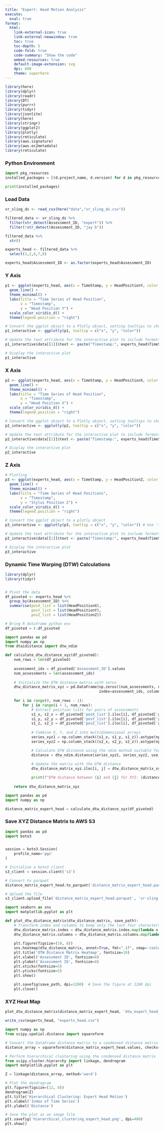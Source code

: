 ```yaml
---
title: "Expert: Head Motion Analysis"
execute: 
  eval: true
format: 
  html: 
    link-external-icon: true
    link-external-newwindow: true
    toc: true
    toc-depth: 5
    code-fold: true
    code-summary: "Show the code"
    embed-resources: true
    default-image-extension: svg
    dpi: 600
    theme: superhero
---
```


```r

library(here)
library(dplyr)
library(readr)
library(DT)
library(purrr)
library(tidyr)
library(jsonlite)
library(here)
library(stringr)
library(ggplot2)
library(plotly)
library(reticulate)
library(aws.signature)
library(aws.ec2metadata)
library(reticulate)

```

### Python Environment

```python

import pkg_resources
installed_packages = [(d.project_name, d.version) for d in pkg_resources.working_set]

print(installed_packages)

```

### Load Data

```r

vr_sling_ds <- read_csv(here("data","vr_sling_ds.csv"))

```

```r

filtered_data <- vr_sling_ds %>%
  filter(str_detect(Assessment_ID, "expert")) %>% 
  filter(!str_detect(Assessment_ID, "jay b"))

filtered_data %>% 
  str()

```

```r

experts_head <- filtered_data %>% 
  select(1,2,6,7,8)

experts_head$Assessment_ID <- as.factor(experts_head$Assessment_ID)

```

### Y Axis

```r

p1 <- ggplot(experts_head, aes(x = TimeStamp, y = HeadPositionY, color = Assessment_ID)) +
  geom_line() +
  theme_minimal() +
  labs(title = "Time Series of Head Position",
       x = "Timestamp",
       y = "Head Position Y") +
  scale_color_viridis_d() +
  theme(legend.position = "right")

# Convert the ggplot object to a Plotly object, setting tooltips to show x, y, and color values
p1_interactive <- ggplotly(p1, tooltip = c("x", "y", "color"))

# Update the text attribute for the interactive plot to include formatted timestamps and Y positions
p1_interactive$data[[1]]$text <- paste("Timestamp:", experts_head$TimeStamp, "<br>Y Position:", experts_head$StylusPositionY)

# Display the interactive plot
p1_interactive


```

### X Axis

```r

p2 <- ggplot(experts_head, aes(x = TimeStamp, y = HeadPositionX, color = Assessment_ID)) +
  geom_line() +
  theme_minimal() +
  labs(title = "Time Series of Head Position",
       x = "Timestamp",
       y = "Head Position X") +
  scale_color_viridis_d() +
  theme(legend.position = "right")

# Convert the ggplot object to a Plotly object, setting tooltips to show x, y, and color values
p2_interactive <- ggplotly(p2, tooltip = c("x", "y", "color"))

# Update the text attribute for the interactive plot to include formatted timestamps and Y positions
p2_interactive$data[[1]]$text <- paste("Timestamp:", experts_head$TimeStamp, "<br>X Position:", experts_head$HeadPositionX)

# Display the interactive plot
p2_interactive


```

### Z Axis

```r

# Plotting
p3 <- ggplot(experts_head, aes(x = TimeStamp, y = HeadPositionZ, color = Assessment_ID)) +
  geom_line() +
  theme_minimal() +
  labs(title = "Time Series of Head Positions",
       x = "Timestamp",
       y = "Stylus Position Z") +
  scale_color_viridis_d() +
  theme(legend.position = "right")

# Convert the ggplot object to a plotly object
p3_interactive <- ggplotly(p3, tooltip = c("x", "y", "color")) # Use 'text' aesthetic for the tooltip

# Update the text attribute for the interactive plot to include formatted timestamps and Y positions
p3_interactive$data[[1]]$text <- paste("Timestamp:", experts_head$TimeStamp, "<br>Z Position:", experts_head$HeadPositionZ)

# Display the interactive plot
p3_interactive

```

### Dynamic Time Warping (DTW) Calculations

```r

library(dplyr)
library(tidyr)


# Pivot the data
df_pivoted <- experts_head %>%
  group_by(Assessment_ID) %>%
  summarise(posX_list = list(HeadPositionX),
            posY_list = list(HeadPositionY),
            posZ_list = list(HeadPositionZ))

```

```python

# Bring R dataframe python env
df_pivoted = r.df_pivoted

```

```python

import pandas as pd
import numpy as np
from dtaidistance import dtw_ndim

def calculate_dtw_distance_xyz(df_pivoted):
    num_rows = len(df_pivoted)
    
    assessment_ids = df_pivoted['Assessment_ID'].values
    num_assessments = len(assessment_ids)
    
    # Initialize the DTW distance matrix with zeros
    dtw_distance_matrix_xyz = pd.DataFrame(np.zeros((num_assessments, num_assessments)),
                                           index=assessment_ids, columns=assessment_ids)
    
    for i in range(0, num_rows - 1):
        for j in range(i + 1, num_rows):
            # Extract position lists for pairs of assessments
            s1_x, s2_x = df_pivoted['posX_list'].iloc[i], df_pivoted['posX_list'].iloc[j]
            s1_y, s2_y = df_pivoted['posY_list'].iloc[i], df_pivoted['posY_list'].iloc[j]
            s1_z, s2_z = df_pivoted['posZ_list'].iloc[i], df_pivoted['posZ_list'].iloc[j]
            
            # Combine X, Y, and Z into multidimensional arrays
            series_xyz1 = np.column_stack((s1_x, s1_y, s1_z)).astype(np.double)
            series_xyz2 = np.column_stack((s2_x, s2_y, s2_z)).astype(np.double)

            # Calculate DTW distance using the ndim method suitable for multidimensional series
            distance = dtw_ndim.distance(series_xyz1, series_xyz2, use_c=True)
            
            # Update the matrix with the DTW distance
            dtw_distance_matrix_xyz.iloc[i, j] = dtw_distance_matrix_xyz.iloc[j, i] = distance

            print(f"DTW distance between {i} and {j} for XYZ: {distance}")
    
    return dtw_distance_matrix_xyz


```


```python

import pandas as pd
import numpy as np

distance_matrix_expert_head = calculate_dtw_distance_xyz(df_pivoted)

```

### Save XYZ Distance Matrix to AWS S3

```python

import pandas as pd
import boto3


session = boto3.Session(
    profile_name='pgx'
)

# Initialize a boto3 client
s3_client = session.client('s3')

# Convert to parquet
distance_matrix_expert_head.to_parquet('distance_matrix_expert_head.parquet')

# Upload the file
s3_client.upload_file('distance_matrix_expert_head.parquet', 'vr-sling', 'distance_matrix/XYZ/distance_matrix_expert_head.parquet')


```

```python

import seaborn as sns
import matplotlib.pyplot as plt

def plot_dtw_distance_matrix(dtw_distance_matrix, save_path):
    # Transform index and columns to keep only the last four characters
    dtw_distance_matrix.index = dtw_distance_matrix.index.map(lambda x: x[-4:])
    dtw_distance_matrix.columns = dtw_distance_matrix.columns.map(lambda x: x[-4:])
    
    plt.figure(figsize=(10, 8))
    sns.heatmap(dtw_distance_matrix, annot=True, fmt=".1f", cmap='coolwarm', square=True, cbar_kws={'shrink': .5}, annot_kws={'size': 5, 'fontstyle': 'italic'})
    plt.title('DTW Distance Matrix Heatmap', fontsize=10)
    plt.xlabel('Assessment ID', fontsize=8)
    plt.ylabel('Assessment ID', fontsize=8)
    plt.xticks(fontsize=5)
    plt.yticks(fontsize=5)
    plt.show()
    
    plt.savefig(save_path, dpi=1200)  # Save the figure at 1200 dpi
    plt.close()  


```

### XYZ Heat Map

```python

plot_dtw_distance_matrix(distance_matrix_expert_head, 'dtw_expert_head_heatmap.png')

```

```r

write_csv(experts_head, "experts_head.csv")

```

```python

import numpy as np
from scipy.spatial.distance import squareform

# Convert the DataFrame distance matrix to a condensed distance matrix
distance_array = squareform(distance_matrix_expert_head.values, checks=False)

# Perform hierarchical clustering using the condensed distance matrix
from scipy.cluster.hierarchy import linkage, dendrogram
import matplotlib.pyplot as plt

Z = linkage(distance_array, method='ward')

# Plot the dendrogram
plt.figure(figsize=(12, 8))
dendrogram(Z)
plt.title('Hierarchical Clustering: Expert Head Motion')
plt.xlabel('Index of Time Series')
plt.ylabel('Distance')

# Save the plot as an image file
plt.savefig('hierarchical_clustering_expert_head.png', dpi=400)
plt.show()


```

